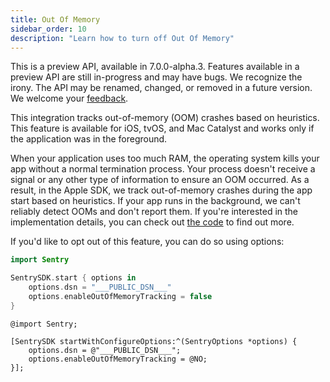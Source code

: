 ```yaml
---
title: Out Of Memory
sidebar_order: 10
description: "Learn how to turn off Out Of Memory"
---
```


<Note>

This is a preview API, available in 7.0.0-alpha.3. Features available in a preview API are still in-progress and may have bugs. We recognize the irony. The API may be renamed, changed, or removed in a future version.
We welcome your [feedback](https://github.com/getsentry/sentry-cocoa/discussions/1016).

</Note>

This integration tracks out-of-memory (OOM) crashes based on heuristics. This feature is available for iOS, tvOS, and Mac Catalyst and works only if the application was in the foreground.

When your application uses too much RAM, the operating system kills your app without a normal termination process. Your process doesn't receive a signal or any other type of information to ensure an OOM occurred. As a result, in the Apple SDK, we track out-of-memory crashes during the app start based on heuristics. If your app runs in the background, we can't reliably detect OOMs and don't report them. If you're interested in the implementation details, you can check out [the code](https://github.com/getsentry/sentry-cocoa/blob/master/Sources/Sentry/SentryOutOfMemoryLogic.m) to find out more.

If you'd like to opt out of this feature, you can do so using options:

```swift {tabTitle:Swift}
import Sentry

SentrySDK.start { options in
    options.dsn = "___PUBLIC_DSN___"
    options.enableOutOfMemoryTracking = false
}
```

```objc {tabTitle:Objective-C}
@import Sentry;

[SentrySDK startWithConfigureOptions:^(SentryOptions *options) {
    options.dsn = @"___PUBLIC_DSN___";
    options.enableOutOfMemoryTracking = @NO;
}];

```
